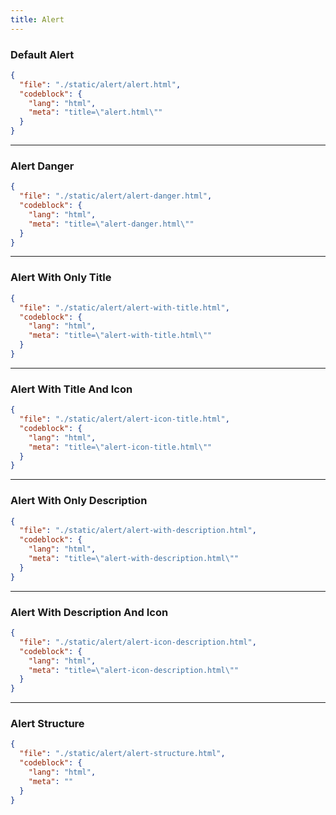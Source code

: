 ```yaml
---
title: Alert
---
```


### Default Alert

<ComponentPreview src="/alert/alert" />

```json doc-gen:file
{
  "file": "./static/alert/alert.html",
  "codeblock": {
    "lang": "html",
    "meta": "title=\"alert.html\""
  }
}
```

---

### Alert Danger

<ComponentPreview src="/alert/alert-danger" />

```json doc-gen:file
{
  "file": "./static/alert/alert-danger.html",
  "codeblock": {
    "lang": "html",
    "meta": "title=\"alert-danger.html\""
  }
}
```
---

### Alert With Only Title

<ComponentPreview src="/alert/alert-with-title" />

```json doc-gen:file
{
  "file": "./static/alert/alert-with-title.html",
  "codeblock": {
    "lang": "html",
    "meta": "title=\"alert-with-title.html\""
  }
}
```

---

### Alert With Title And Icon

<ComponentPreview src="/alert/alert-icon-title" />

```json doc-gen:file
{
  "file": "./static/alert/alert-icon-title.html",
  "codeblock": {
    "lang": "html",
    "meta": "title=\"alert-icon-title.html\""
  }
}
```
---

### Alert With Only Description

<ComponentPreview src="/alert/alert-with-description" />

```json doc-gen:file
{
  "file": "./static/alert/alert-with-description.html",
  "codeblock": {
    "lang": "html",
    "meta": "title=\"alert-with-description.html\""
  }
}
```

---

### Alert With Description And Icon

<ComponentPreview src="/alert/alert-icon-description" />

```json doc-gen:file
{
  "file": "./static/alert/alert-icon-description.html",
  "codeblock": {
    "lang": "html",
    "meta": "title=\"alert-icon-description.html\""
  }
}
```

---

### Alert Structure

```json doc-gen:file
{
  "file": "./static/alert/alert-structure.html",
  "codeblock": {
    "lang": "html",
    "meta": ""
  }
}
```